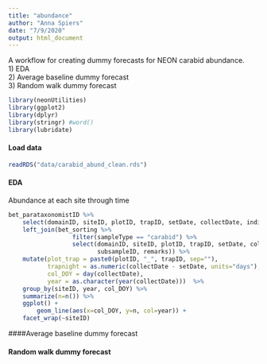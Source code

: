 ```yaml
---
title: "abundance"
author: "Anna Spiers"
date: "7/9/2020"
output: html_document
---
```


A workflow for creating dummy forecasts for NEON carabid abundance.  
1) EDA   
2) Average baseline dummy forecast  
3) Random walk dummy forecast 

```r
library(neonUtilities)
library(ggplot2)
library(dplyr)
library(stringr) #word()
library(lubridate)
```

#### Load data

```r
readRDS("data/carabid_abund_clean.rds")
```

#### EDA

Abundance at each site through time
```r
bet_parataxonomistID %>%
    select(domainID, siteID, plotID, trapID, setDate, collectDate, individualID, subsampleID) %>%
    left_join(bet_sorting %>%
                  filter(sampleType == "carabid") %>%
                  select(domainID, siteID, plotID, trapID, setDate, collectDate, sampleID, 
                         subsampleID, remarks)) %>%
    mutate(plot_trap = paste0(plotID, "_", trapID, sep=""),
           trapnight = as.numeric(collectDate - setDate, units="days"),
           col_DOY = day(collectDate),
           year = as.character(year(collectDate)))  %>%
    group_by(siteID, year, col_DOY) %>%
    summarize(n=n()) %>%
    ggplot() + 
        geom_line(aes(x=col_DOY, y=n, col=year)) +
    facet_wrap(~siteID)
```

####Average baseline dummy forecast  



#### Random walk dummy forecast 

